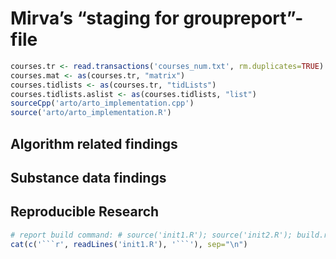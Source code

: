 
Mirva's "staging for groupreport"-file
=================================================

```r
courses.tr <- read.transactions('courses_num.txt', rm.duplicates=TRUE)
courses.mat <- as(courses.tr, "matrix")
courses.tidlists <- as(courses.tr, "tidLists")
courses.tidlists.aslist <- as(courses.tidlists, "list")
sourceCpp('arto/arto_implementation.cpp')
source('arto/arto_implementation.R')
```

Algorithm related findings
--------------------------

Substance data findings
--------------------------

Reproducible Research
----------------------
```r
# report build command: # source('init1.R'); source('init2.R'); build.report(c(7));
cat(c('```r', readLines('init1.R'), '```'), sep="\n")
```
